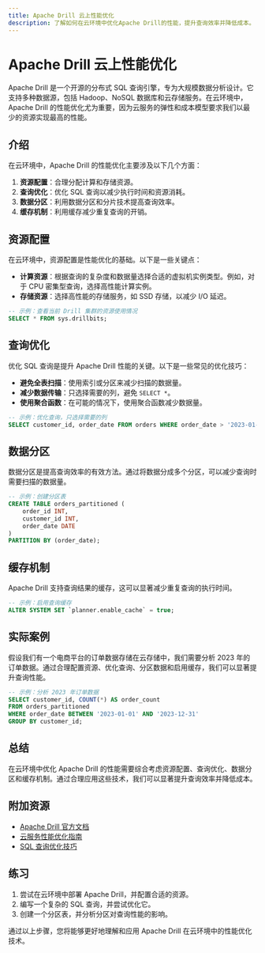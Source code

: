 ```yaml
---
title: Apache Drill 云上性能优化
description: 了解如何在云环境中优化Apache Drill的性能，提升查询效率并降低成本。
---
```


# Apache Drill 云上性能优化

Apache Drill 是一个开源的分布式 SQL 查询引擎，专为大规模数据分析设计。它支持多种数据源，包括 Hadoop、NoSQL 数据库和云存储服务。在云环境中，Apache Drill 的性能优化尤为重要，因为云服务的弹性和成本模型要求我们以最少的资源实现最高的性能。

## 介绍

在云环境中，Apache Drill 的性能优化主要涉及以下几个方面：

1. **资源配置**：合理分配计算和存储资源。
2. **查询优化**：优化 SQL 查询以减少执行时间和资源消耗。
3. **数据分区**：利用数据分区和分片技术提高查询效率。
4. **缓存机制**：利用缓存减少重复查询的开销。

## 资源配置

在云环境中，资源配置是性能优化的基础。以下是一些关键点：

- **计算资源**：根据查询的复杂度和数据量选择合适的虚拟机实例类型。例如，对于 CPU 密集型查询，选择高性能计算实例。
- **存储资源**：选择高性能的存储服务，如 SSD 存储，以减少 I/O 延迟。

```sql
-- 示例：查看当前 Drill 集群的资源使用情况
SELECT * FROM sys.drillbits;
```

## 查询优化

优化 SQL 查询是提升 Apache Drill 性能的关键。以下是一些常见的优化技巧：

- **避免全表扫描**：使用索引或分区来减少扫描的数据量。
- **减少数据传输**：只选择需要的列，避免 `SELECT *`。
- **使用聚合函数**：在可能的情况下，使用聚合函数减少数据量。

```sql
-- 示例：优化查询，只选择需要的列
SELECT customer_id, order_date FROM orders WHERE order_date > '2023-01-01';
```

## 数据分区

数据分区是提高查询效率的有效方法。通过将数据分成多个分区，可以减少查询时需要扫描的数据量。

```sql
-- 示例：创建分区表
CREATE TABLE orders_partitioned (
    order_id INT,
    customer_id INT,
    order_date DATE
)
PARTITION BY (order_date);
```

## 缓存机制

Apache Drill 支持查询结果的缓存，这可以显著减少重复查询的执行时间。

```sql
-- 示例：启用查询缓存
ALTER SYSTEM SET `planner.enable_cache` = true;
```

## 实际案例

假设我们有一个电商平台的订单数据存储在云存储中，我们需要分析 2023 年的订单数据。通过合理配置资源、优化查询、分区数据和启用缓存，我们可以显著提升查询性能。

```sql
-- 示例：分析 2023 年订单数据
SELECT customer_id, COUNT(*) AS order_count
FROM orders_partitioned
WHERE order_date BETWEEN '2023-01-01' AND '2023-12-31'
GROUP BY customer_id;
```

## 总结

在云环境中优化 Apache Drill 的性能需要综合考虑资源配置、查询优化、数据分区和缓存机制。通过合理应用这些技术，我们可以显著提升查询效率并降低成本。

## 附加资源

- [Apache Drill 官方文档](https://drill.apache.org/docs/)
- [云服务性能优化指南](https://cloud.google.com/docs)
- [SQL 查询优化技巧](https://www.sqlshack.com/sql-query-optimization-tips/)

## 练习

1. 尝试在云环境中部署 Apache Drill，并配置合适的资源。
2. 编写一个复杂的 SQL 查询，并尝试优化它。
3. 创建一个分区表，并分析分区对查询性能的影响。

通过以上步骤，您将能够更好地理解和应用 Apache Drill 在云环境中的性能优化技术。